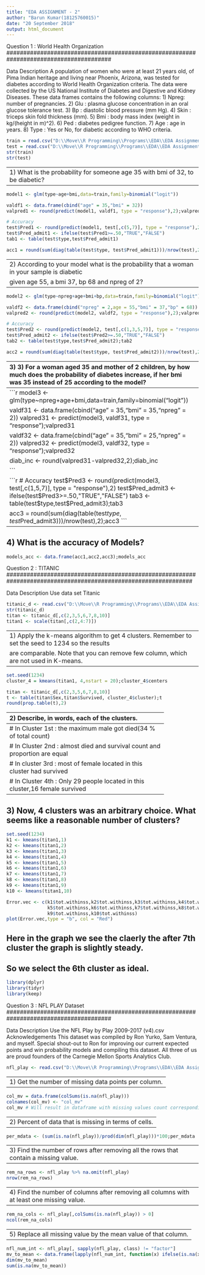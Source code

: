 ---
title: "EDA ASSIGNMENT - 2"
author: "Barun Kumar(18125760015)"
date: "20 September 2018"
output: html_document
---

#######################################################################################
Question 1 : World Health Organization 
#######################################################################################

Data Description
A population of women who were at least 21 years old, of Pima Indian heritage and living near Phoenix, Arizona, was tested for diabetes according to World Health Organization criteria. The data were collected by the US National Institute of Diabetes and Digestive and Kidney Diseases. 
These data frames contains the following columns:
1)	Npreg: number of pregnancies.
2)	Glu : plasma glucose concentration in an oral glucose tolerance test. 
3)	Bp : diastolic blood pressure (mm Hg).
4)	Skin : triceps skin fold thickness (mm).
5)	Bmi : body mass index (weight in kg/(height in m)\^2).
6)	Ped : diabetes pedigree function. 
7)	Age : age in years. 
8)	Type : Yes or No, for diabetic according to WHO criteria.


```{r}

train = read.csv("D:\\Move\\R Programming\\Programs\\EDA\\EDA Assignment 2\\Assignment 2 dataset\\train.csv")
test = read.csv("D:\\Move\\R Programming\\Programs\\EDA\\EDA Assignment 2\\Assignment 2 dataset\\test.csv")
str(train)
str(test)

```

-------------------------------------------------------------------------------------------------------
1)	What is the probability for someone age 35 with bmi of 32, to be diabetic?
-------------------------------------------------------------------------------------------------------

```{r}
model1 <- glm(type~age+bmi,data=train,family=binomial("logit"))

valdf1 <- data.frame(cbind("age" = 35,"bmi" = 32))
valpred1 <- round(predict(model1, valdf1, type = "response"),2);valpred1
```

```{r}
# Accuracy
test$Pred1 <- round(predict(model1, test[,c(5,7)], type = "response"),2)
test$Pred_admit1 <- ifelse(test$Pred1>=.50,"TRUE","FALSE")
tab1 <- table(test$type,test$Pred_admit1)

acc1 = round(sum(diag(table(test$type, test$Pred_admit1)))/nrow(test),2);acc1
```

-----------------------------------------------------------------------------------------------------------
2)	According to your model what is the probability that a woman in your sample is diabetic 
given age 55, a bmi 37, bp 68 and npreg of 2?
-----------------------------------------------------------------------------------------------------------

```{r}
model2 <- glm(type~npreg+age+bmi+bp,data=train,family=binomial("logit"))

valdf2 <- data.frame(cbind("npreg" = 2,age = 55,"bmi" = 37,"bp" = 68))
valpred2 <- round(predict(model2, valdf2, type = "response"),2);valpred2
```

```{r}
# Accuracy
test$Pred2 <- round(predict(model2, test[,c(1,3,5,7)], type = "response"),2)
test$Pred_admit2 <- ifelse(test$Pred2>=.50,"TRUE","FALSE")
tab2 <- table(test$type,test$Pred_admit2);tab2

acc2 = round(sum(diag(table(test$type, test$Pred_admit2)))/nrow(test),2);acc2
```

-------------------------------------------------------------------------------------------------------
3)	3)	For a woman aged 35 and mother of 2 children, by how much does the probability of 
diabetes increase, if her bmi was 35 instead of 25 according to the model? 
-------------------------------------------------------------------------------------------------------
```{r}
model3 <- glm(type~npreg+age+bmi,data=train,family=binomial("logit"))

valdf31 <- data.frame(cbind("age" = 35,"bmi" = 35,"npreg" = 2))
valpred31 <- predict(model3, valdf31, type = "response");valpred31

valdf32 <- data.frame(cbind("age" = 35,"bmi" = 25,"npreg" = 2))
valpred32 <- predict(model3, valdf32, type = "response");valpred32

diab_inc <- round(valpred31-valpred32,2);diab_inc

```

```{r}
# Accuracy
test$Pred3 <- round(predict(model3, test[,c(1,5,7)], type = "response"),2)
test$Pred_admit3 <- ifelse(test$Pred3>=.50,"TRUE","FALSE")
tab3 <- table(test$type,test$Pred_admit3);tab3

acc3 = round(sum(diag(table(test$type, test$Pred_admit3)))/nrow(test),2);acc3
```


-------------------------------------------------------------------------------------------------------
4)	What is the accuracy of Models?
-------------------------------------------------------------------------------------------------------

```{r}

models_acc <- data.frame(acc1,acc2,acc3);models_acc

```


###############################################################################################################
Question 2 : TITANIC
###############################################################################################################

Data Description
Use data set Titanic

```{r}

titanic_d <- read.csv("D:\\Move\\R Programming\\Programs\\EDA\\EDA Assignment 2\\Assignment 2 dataset\\Titanic.csv")
str(titanic_d)
titan <- titanic_d[,c(2,3,5,6,7,8,10)]
titan1 <- scale(titan[,c(2,4:7)])
```

--------------------------------------------------------------------------------------------------------
1)	Apply the k-means algorithm to get 4 clusters. Remember to set the seed to 1234 so the results 
are comparable. Note that you can remove few column, which are not used in K-means.
---------------------------------------------------------------------------------------------------------

```{r}

set.seed(1234)
cluster_4 = kmeans(titan1, 4,nstart = 20);cluster_4$centers

```

```{r}

titan <- titanic_d[,c(2,3,5,6,7,8,10)]
t <- table(titan$Sex,titan$Survived, cluster_4$cluster);t
round(prop.table(t),2)
```

----------------------------------------------------------
2)	Describe, in words, each of the clusters.
----------------------------------------------------------
# In Cluster 1st : the maximum male got died(34 % of total count)

# In Cluster 2nd : almost died and survival count and proportion are equal

# In cluster 3rd : most of female located in this cluster had survived

# In Cluster 4th : Only 29 people located in this cluster,16 female survived

----------------------------------------------------------------------------------------------------
3)	Now, 4 clusters was an arbitrary choice. What seems like a reasonable number of clusters?
----------------------------------------------------------------------------------------------------

```{r}
set.seed(1234)
k1 <- kmeans(titan1,1)
k2 <- kmeans(titan1,2)
k3 <- kmeans(titan1,3)
k4 <- kmeans(titan1,4)
k5 <- kmeans(titan1,5)
k6 <- kmeans(titan1,6)
k7 <- kmeans(titan1,7)
k8 <- kmeans(titan1,8)
k9 <- kmeans(titan1,9)
k10 <- kmeans(titan1,10)

Error.vec <- c(k1$tot.withinss,k2$tot.withinss,k3$tot.withinss,k4$tot.withinss,
               k5$tot.withinss,k6$tot.withinss,k7$tot.withinss,k8$tot.withinss,
               k9$tot.withinss,k10$tot.withinss)
plot(Error.vec,type = "b", col = "Red")

```

## Here in the graph we see the claerly the after 7th cluster the graph is slightly steady.
## So we select the 6th cluster as ideal.

###############################################################################################################
```{r}
library(dplyr)
library(tidyr)
library(keep)
```

#######################################################################################
Question 3 : NFL PLAY Dataset
#######################################################################################

Data Description
Use the NFL Play by Play 2009-2017 (v4).csv 
Acknowledgements
This dataset was compiled by Ron Yurko, Sam Ventura, and myself. Special shout-out to Ron for improving our current expected points and win probability models and compiling this dataset. All three of us are proud founders of the Carnegie Mellon Sports Analytics Club.


```{r}

nfl_play <- read.csv("D:\\Move\\R Programming\\Programs\\EDA\\EDA Assignment 2\\Assignment 2 dataset\\NFL Play by Play 2009-2017.csv")

```

----------------------------------------------------------
1)	Get the number of missing data points per column.
----------------------------------------------------------

```{r}

col_mv = data.frame(colSums(is.na(nfl_play)))
colnames(col_mv) <- "col_mv"
col_mv # Will result in dataframe with missing values count corresponding to each column

```

----------------------------------------------------------
2)	Percent of data that is missing in terms of cells.
----------------------------------------------------------

```{r}

per_mdata <- (sum(is.na(nfl_play))/prod(dim(nfl_play)))*100;per_mdata

```


-------------------------------------------------------------------------------------
3)	Find the number of rows after removing all the rows that contain a missing value.
--------------------------------------------------------------------------------------

```{r}

rem_na_rows <- nfl_play %>% na.omit(nfl_play)
nrow(rem_na_rows)

```


------------------------------------------------------------------------------------------
4)	Find the number of columns after removing all columns with at least one missing value.
------------------------------------------------------------------------------------------

```{r}

rem_na_cols <- nfl_play[,colSums(is.na(nfl_play)) > 0]
ncol(rem_na_cols)

```

-----------------------------------------------------------------------------------------
5)	Replace all missing value by the mean value of that column.
------------------------------------------------------------------------------------------

```{r}

nfl_num_int <- nfl_play[, sapply(nfl_play, class) != "factor"]
mv_to_mean <- data.frame(lapply(nfl_num_int, function(x) ifelse(is.na(x), mean(x, na.rm = TRUE), x)))
dim(mv_to_mean)
sum(is.na(mv_to_mean))
```
